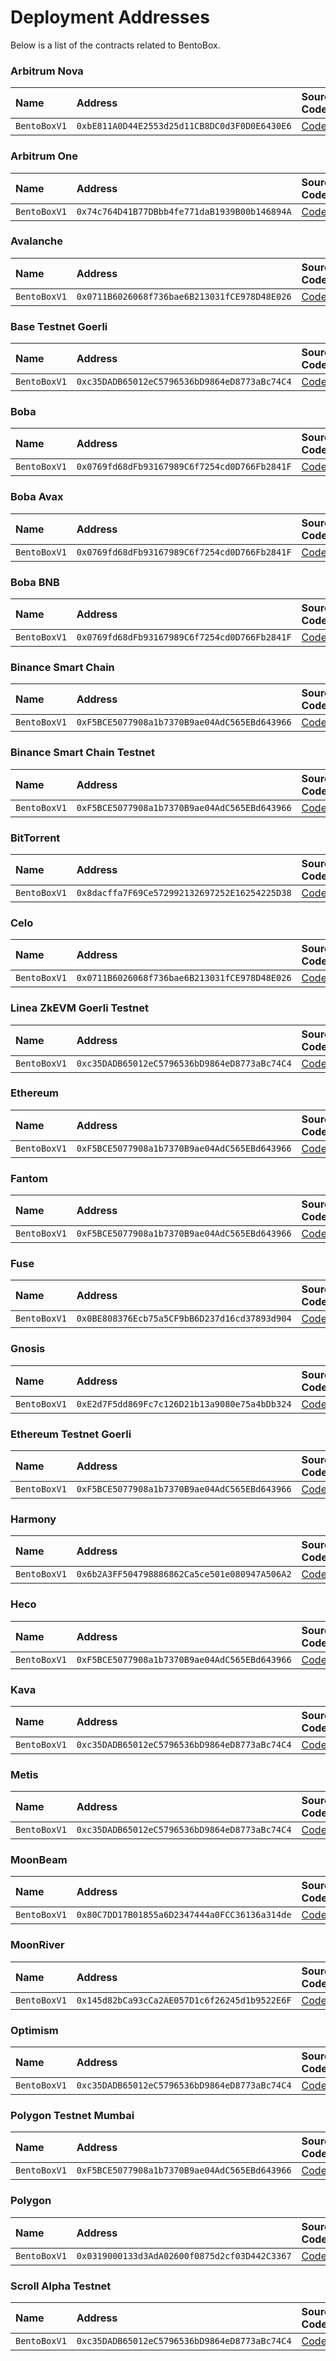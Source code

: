 
# Deployment Addresses

Below is a list of the contracts related to BentoBox.

<Tabs>

<TabItem value='nova' label='Arbitrum Nova' default>

### Arbitrum Nova
| Name | Address | Source Code | Explorer |
| :-- | :-- | :-- | :-- |
| `BentoBoxV1` | `0xbE811A0D44E2553d25d11CB8DC0d3F0D0E6430E6` | [Code](https://github.com/sushiswap/sushiswap/blob/master/protocols/bentobox/contracts/BentoBox.sol) | [Link](https://nova.arbiscan.io/address/0xbe811a0d44e2553d25d11cb8dc0d3f0d0e6430e6) |

</TabItem>

<TabItem value='arbitrum' label='Arbitrum One' default>

### Arbitrum One
| Name | Address | Source Code | Explorer |
| :-- | :-- | :-- | :-- |
| `BentoBoxV1` | `0x74c764D41B77DBbb4fe771daB1939B00b146894A` | [Code](https://github.com/sushiswap/sushiswap/blob/master/protocols/bentobox/contracts/BentoBox.sol) | [Link](https://arbiscan.io/address/0x74c764D41B77DBbb4fe771daB1939B00b146894A) |

</TabItem>

<TabItem value='avalanche' label='Avalanche' default>

### Avalanche
| Name | Address | Source Code | Explorer |
| :-- | :-- | :-- | :-- |
| `BentoBoxV1` | `0x0711B6026068f736bae6B213031fCE978D48E026` | [Code](https://github.com/sushiswap/sushiswap/blob/master/protocols/bentobox/contracts/BentoBox.sol) | [Link](https://snowtrace.io/address/0x0711b6026068f736bae6b213031fce978d48e026) |

</TabItem>

<TabItem value='basegoerli' label='Base Goerli' default>

### Base Testnet Goerli
| Name | Address | Source Code | Explorer |
| :-- | :-- | :-- | :-- |
| `BentoBoxV1` | `0xc35DADB65012eC5796536bD9864eD8773aBc74C4` | [Code](https://github.com/sushiswap/sushiswap/blob/master/protocols/bentobox/contracts/BentoBox.sol) | [Link](https://goerli.basescan.org/address/0xc35DADB65012eC5796536bD9864eD8773aBc74C4) |

</TabItem>

<TabItem value='boba' label='Boba' default>

### Boba
| Name | Address | Source Code | Explorer |
| :-- | :-- | :-- | :-- |
| `BentoBoxV1` | `0x0769fd68dFb93167989C6f7254cd0D766Fb2841F` | [Code](https://github.com/sushiswap/sushiswap/blob/master/protocols/bentobox/contracts/BentoBox.sol) | [Link](https://bobascan.com/address/0x0769fd68dFb93167989C6f7254cd0D766Fb2841F) |

</TabItem>

<TabItem value='boba-avax' label='Boba Avax' default>

### Boba Avax
| Name | Address | Source Code | Explorer |
| :-- | :-- | :-- | :-- |
| `BentoBoxV1` | `0x0769fd68dFb93167989C6f7254cd0D766Fb2841F` | [Code](https://github.com/sushiswap/sushiswap/blob/master/protocols/bentobox/contracts/BentoBox.sol) | [Link](https://blockexplorer.avax.boba.network/address/0x0769fd68dFb93167989C6f7254cd0D766Fb2841F/) |

</TabItem>

<TabItem value='boba-bnb' label='Boba BNB' default>

### Boba BNB
| Name | Address | Source Code | Explorer |
| :-- | :-- | :-- | :-- |
| `BentoBoxV1` | `0x0769fd68dFb93167989C6f7254cd0D766Fb2841F` | [Code](https://github.com/sushiswap/sushiswap/blob/master/protocols/bentobox/contracts/BentoBox.sol) | [Link](https://blockexplorer.bnb.boba.network/address/0x0769fd68dFb93167989C6f7254cd0D766Fb2841F) |

</TabItem>

<TabItem value='bsc' label='Bsc' default>

### Binance Smart Chain
| Name | Address | Source Code | Explorer |
| :-- | :-- | :-- | :-- |
| `BentoBoxV1` | `0xF5BCE5077908a1b7370B9ae04AdC565EBd643966` | [Code](https://github.com/sushiswap/sushiswap/blob/master/protocols/bentobox/contracts/BentoBox.sol) | [Link](https://bscscan.com/address/0xf5bce5077908a1b7370b9ae04adc565ebd643966) |

</TabItem>

<TabItem value='bsc-testnet' label='Bsc Testnet' default>

### Binance Smart Chain Testnet
| Name | Address | Source Code | Explorer |
| :-- | :-- | :-- | :-- |
| `BentoBoxV1` | `0xF5BCE5077908a1b7370B9ae04AdC565EBd643966` | [Code](https://github.com/sushiswap/sushiswap/blob/master/protocols/bentobox/contracts/BentoBox.sol) | [Link](https://testnet.bscscan.com/address/0xF5BCE5077908a1b7370B9ae04AdC565EBd643966) |

</TabItem>

<TabItem value='bttc' label='BitTorrent' default>

### BitTorrent
| Name | Address | Source Code | Explorer |
| :-- | :-- | :-- | :-- |
| `BentoBoxV1` | `0x8dacffa7F69Ce572992132697252E16254225D38` | [Code](https://github.com/sushiswap/sushiswap/blob/master/protocols/bentobox/contracts/BentoBox.sol) | [Link](https://bttcscan.com/address/0x8dacffa7f69ce572992132697252e16254225d38) |

</TabItem>

<TabItem value='celo' label='Celo' default>

### Celo
| Name | Address | Source Code | Explorer |
| :-- | :-- | :-- | :-- |
| `BentoBoxV1` | `0x0711B6026068f736bae6B213031fCE978D48E026` | [Code](https://github.com/sushiswap/sushiswap/blob/master/protocols/bentobox/contracts/BentoBox.sol) | [Link](https://celoscan.io/address/0x0711b6026068f736bae6b213031fce978d48e026) |

</TabItem>

<TabItem value='linea-testnet' label='Linea Goerli' default>

### Linea ZkEVM Goerli Testnet
| Name | Address | Source Code | Explorer |
| :-- | :-- | :-- | :-- |
| `BentoBoxV1` | `0xc35DADB65012eC5796536bD9864eD8773aBc74C4` | [Code](https://github.com/sushiswap/sushiswap/blob/master/protocols/bentobox/contracts/BentoBox.sol) | [Link](https://explorer.goerli.linea.build/address/0xc35DADB65012eC5796536bD9864eD8773aBc74C4) |

</TabItem>

<TabItem value='ethereum' label='Ethereum' default>

### Ethereum
| Name | Address | Source Code | Explorer |
| :-- | :-- | :-- | :-- |
| `BentoBoxV1` | `0xF5BCE5077908a1b7370B9ae04AdC565EBd643966` | [Code](https://github.com/sushiswap/sushiswap/blob/master/protocols/bentobox/contracts/BentoBox.sol) | [Link](https://etherscan.io/address/0xF5BCE5077908a1b7370B9ae04AdC565EBd643966) |

</TabItem>

<TabItem value='fantom' label='Fantom' default>

### Fantom
| Name | Address | Source Code | Explorer |
| :-- | :-- | :-- | :-- |
| `BentoBoxV1` | `0xF5BCE5077908a1b7370B9ae04AdC565EBd643966` | [Code](https://github.com/sushiswap/sushiswap/blob/master/protocols/bentobox/contracts/BentoBox.sol) | [Link](https://ftmscan.com/address/0xf5bce5077908a1b7370b9ae04adc565ebd643966) |

</TabItem>

<TabItem value='fuse' label='Fuse' default>

### Fuse
| Name | Address | Source Code | Explorer |
| :-- | :-- | :-- | :-- |
| `BentoBoxV1` | `0x0BE808376Ecb75a5CF9bB6D237d16cd37893d904` | [Code](https://github.com/sushiswap/sushiswap/blob/master/protocols/bentobox/contracts/BentoBox.sol) | [Link](https://explorer.fuse.io/address/0x0BE808376Ecb75a5CF9bB6D237d16cd37893d904) |

</TabItem>

<TabItem value='gnosis' label='Gnosis' default>

### Gnosis
| Name | Address | Source Code | Explorer |
| :-- | :-- | :-- | :-- |
| `BentoBoxV1` | `0xE2d7F5dd869Fc7c126D21b13a9080e75a4bDb324` | [Code](https://github.com/sushiswap/sushiswap/blob/master/protocols/bentobox/contracts/BentoBox.sol) | [Link](https://gnosisscan.io/address/0xe2d7f5dd869fc7c126d21b13a9080e75a4bdb324) |

</TabItem>

<TabItem value='goerli' label='Goerli' default>

### Ethereum Testnet Goerli
| Name | Address | Source Code | Explorer |
| :-- | :-- | :-- | :-- |
| `BentoBoxV1` | `0xF5BCE5077908a1b7370B9ae04AdC565EBd643966` | [Code](https://github.com/sushiswap/sushiswap/blob/master/protocols/bentobox/contracts/BentoBox.sol) | [Link](https://goerli.etherscan.io/address/0xF5BCE5077908a1b7370B9ae04AdC565EBd643966) |

</TabItem>

<TabItem value='harmony' label='Harmony' default>

### Harmony
| Name | Address | Source Code | Explorer |
| :-- | :-- | :-- | :-- |
| `BentoBoxV1` | `0x6b2A3FF504798886862Ca5ce501e080947A506A2` | [Code](https://github.com/sushiswap/sushiswap/blob/master/protocols/bentobox/contracts/BentoBox.sol) | [Link](https://explorer.harmony.one/address/0x6b2a3ff504798886862ca5ce501e080947a506a2) |

</TabItem>

<TabItem value='heco' label='Heco' default>

### Heco
| Name | Address | Source Code | Explorer |
| :-- | :-- | :-- | :-- |
| `BentoBoxV1` | `0xF5BCE5077908a1b7370B9ae04AdC565EBd643966` | [Code](https://github.com/sushiswap/sushiswap/blob/master/protocols/bentobox/contracts/BentoBox.sol) | [Link](https://www.hecoinfo.com/en-us/address/0xf5bce5077908a1b7370b9ae04adc565ebd643966) |

</TabItem>

<TabItem value='kava' label='Kava' default>

### Kava
| Name | Address | Source Code | Explorer |
| :-- | :-- | :-- | :-- |
| `BentoBoxV1` | `0xc35DADB65012eC5796536bD9864eD8773aBc74C4` | [Code](https://github.com/sushiswap/sushiswap/blob/master/protocols/bentobox/contracts/BentoBox.sol) | [Link](https://explorer.kava.io/address/0xc35DADB65012eC5796536bD9864eD8773aBc74C4) |

</TabItem>

<TabItem value='metis' label='Metis' default>

### Metis
| Name | Address | Source Code | Explorer |
| :-- | :-- | :-- | :-- |
| `BentoBoxV1` | `0xc35DADB65012eC5796536bD9864eD8773aBc74C4` | [Code](https://github.com/sushiswap/sushiswap/blob/master/protocols/bentobox/contracts/BentoBox.sol) | [Link](https://andromeda-explorer.metis.io/address/0xc35DADB65012eC5796536bD9864eD8773aBc74C4) |

</TabItem>

<TabItem value='moonbeam' label='MoonBeam' default>

### MoonBeam
| Name | Address | Source Code | Explorer |
| :-- | :-- | :-- | :-- |
| `BentoBoxV1` | `0x80C7DD17B01855a6D2347444a0FCC36136a314de` | [Code](https://github.com/sushiswap/sushiswap/blob/master/protocols/bentobox/contracts/BentoBox.sol) | [Link](https://moonscan.io/address/0x80C7DD17B01855a6D2347444a0FCC36136a314de) |

</TabItem>

<TabItem value='moonriver' label='MoonRiver' default>

### MoonRiver
| Name | Address | Source Code | Explorer |
| :-- | :-- | :-- | :-- |
| `BentoBoxV1` | `0x145d82bCa93cCa2AE057D1c6f26245d1b9522E6F` | [Code](https://github.com/sushiswap/sushiswap/blob/master/protocols/bentobox/contracts/BentoBox.sol) | [Link](https://moonriver.moonscan.io/address/0x145d82bCa93cCa2AE057D1c6f26245d1b9522E6F) |

</TabItem>

<TabItem value='optimism' label='Optimism' default>

### Optimism
| Name | Address | Source Code | Explorer |
| :-- | :-- | :-- | :-- |
| `BentoBoxV1` | `0xc35DADB65012eC5796536bD9864eD8773aBc74C4` | [Code](https://github.com/sushiswap/sushiswap/blob/master/protocols/bentobox/contracts/BentoBox.sol) | [Link](https://optimistic.etherscan.io/address/0xc35DADB65012eC5796536bD9864eD8773aBc74C4) |

</TabItem>

<TabItem value='mumbai' label='Mumbai' default>

### Polygon Testnet Mumbai
| Name | Address | Source Code | Explorer |
| :-- | :-- | :-- | :-- |
| `BentoBoxV1` | `0xF5BCE5077908a1b7370B9ae04AdC565EBd643966` | [Code](https://github.com/sushiswap/sushiswap/blob/master/protocols/bentobox/contracts/BentoBox.sol) | [Link](https://mumbai.polygonscan.com/address/0xF5BCE5077908a1b7370B9ae04AdC565EBd643966) |

</TabItem>

<TabItem value='polygon' label='Polygon' default>

### Polygon
| Name | Address | Source Code | Explorer |
| :-- | :-- | :-- | :-- |
| `BentoBoxV1` | `0x0319000133d3AdA02600f0875d2cf03D442C3367` | [Code](https://github.com/sushiswap/sushiswap/blob/master/protocols/bentobox/contracts/BentoBox.sol) | [Link](https://polygonscan.com/address/0x0319000133d3AdA02600f0875d2cf03D442C3367) |

</TabItem>

<TabItem value='scroll-alpha-testnet' label='Scroll Alpha' default>

### Scroll Alpha Testnet
| Name | Address | Source Code | Explorer |
| :-- | :-- | :-- | :-- |
| `BentoBoxV1` | `0xc35DADB65012eC5796536bD9864eD8773aBc74C4` | [Code](https://github.com/sushiswap/sushiswap/blob/master/protocols/bentobox/contracts/BentoBox.sol) | [Link](https://blockscout.scroll.io/address/0xc35DADB65012eC5796536bD9864eD8773aBc74C4) |

</TabItem>

</Tabs>
